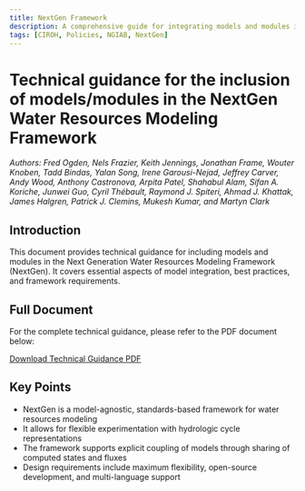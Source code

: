 ```yaml
---
title: NextGen Framework
description: A comprehensive guide for integrating models and modules into the NextGen framework
tags: [CIROH, Policies, NGIAB, NextGen]
---
```


# Technical guidance for the inclusion of models/modules in the NextGen Water Resources Modeling Framework

*Authors: Fred Ogden, Nels Frazier, Keith Jennings, Jonathan Frame, Wouter Knoben, Tadd Bindas,
Yalan Song, Irene Garousi-Nejad, Jeffrey Carver, Andy Wood, Anthony Castronova, Arpita
Patel, Shahabul Alam, Sifan A. Koriche, Junwei Guo, Cyril Thébault, Raymond J. Spiteri,
Ahmad J. Khattak, James Halgren, Patrick J. Clemins, Mukesh Kumar, and Martyn Clark*

## Introduction

This document provides technical guidance for including models and modules in the Next Generation Water Resources Modeling Framework (NextGen). It covers essential aspects of model integration, best practices, and framework requirements.

## Full Document

For the complete technical guidance, please refer to the PDF document below:

[Download Technical Guidance PDF](../../../static/files/Nextgen_Model_Development_Specifications_WG2_v1.docx.pdf) 

## Key Points

- NextGen is a model-agnostic, standards-based framework for water resources modeling
- It allows for flexible experimentation with hydrologic cycle representations
- The framework supports explicit coupling of models through sharing of computed states and fluxes
- Design requirements include maximum flexibility, open-source development, and multi-language support


